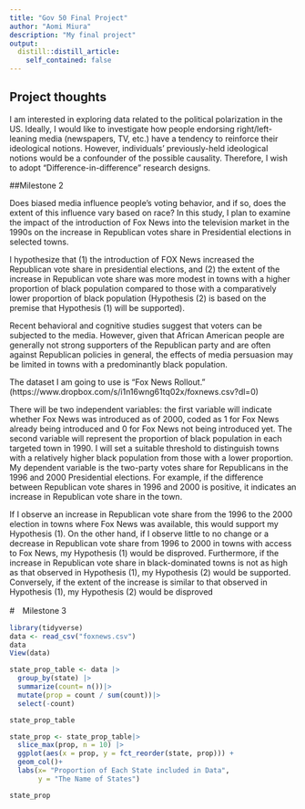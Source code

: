 ```yaml
---
title: "Gov 50 Final Project"
author: "Aomi Miura"
description: "My final project"
output:
  distill::distill_article:
    self_contained: false
---
```




## Project thoughts

I am interested in exploring data related to the political polarization in the US.
Ideally, I would like to investigate how people endorsing right/left-leaning media (newspapers, TV, etc.) have a tendency to reinforce their ideological notions. However, individuals' previously-held ideological notions would be a confounder of the possible causality. Therefore, I wish to adopt "Difference-in-difference" research designs.

##Milestone 2

Does biased media influence people's voting behavior, and if so, does the extent of this influence vary based on race?
In this study, I plan to examine the impact of the introduction of Fox News into the television market in the 1990s on the increase in Republican votes share in Presidential elections in selected towns.

I hypothesize that (1) the introduction of FOX News increased the Republican vote share in presidential elections, and (2) the extent of the increase in Republican vote share was more modest in towns with a higher proportion of black population compared to those with a comparatively lower proportion of black population (Hypothesis (2) is based on the premise that Hypothesis (1) will be supported).

Recent behavioral and cognitive studies suggest that voters can be subjected to the media. However, given that African American people are generally not strong supporters of the Republican party and are often against Republican policies in general, the effects of media persuasion may be limited in towns with a predominantly black population.

The dataset I am going to use is  "Fox News Rollout." (https://www.dropbox.com/s/i1n16wng61tq02x/foxnews.csv?dl=0)

There will be two independent variables: the first variable will indicate whether Fox News was introduced as of 2000, coded as 1 for Fox News already being introduced and 0 for Fox News not being introduced yet. The second variable will represent the proportion of black population in each targeted town in 1990. I will set a suitable threshold to distinguish towns with a relatively higher black population from those with a lower proportion.
My dependent variable is the two-party votes share for Republicans in the 1996 and 2000 Presidential elections. For example, if the difference between Republican vote shares in 1996 and 2000 is positive, it indicates an increase in Republican vote share in the town.

If I observe an increase in Republican vote share from the 1996 to the 2000 election in towns where Fox News was available, this would support my Hypothesis (1). On the other hand, if I observe little to no change or a decrease in Republican vote share from 1996 to 2000 in towns with access to Fox News, my Hypothesis (1) would be disproved. Furthermore, if the increase in Republican vote share in black-dominated towns is not as high as that observed in Hypothesis (1), my Hypothesis (2) would be supported. Conversely, if the extent of the increase is similar to that observed in Hypothesis (1), my Hypothesis (2) would be disproved

#　Milestone 3

```r
library(tidyverse)
data <- read_csv("foxnews.csv")
data
View(data)
```

```r
state_prop_table <- data |>
  group_by(state) |>
  summarize(count= n())|>
  mutate(prop = count / sum(count))|>
  select(-count)

state_prop_table

state_prop <- state_prop_table|>
  slice_max(prop, n = 10) |>
  ggplot(aes(x = prop, y = fct_reorder(state, prop))) +
  geom_col()+
  labs(x= "Proportion of Each State included in Data",
       y = "The Name of States")

state_prop
```













